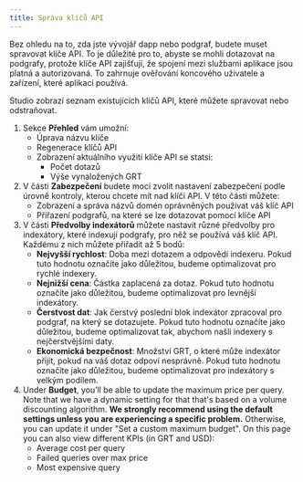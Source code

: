 ```yaml
---
title: Správa klíčů API
---
```


Bez ohledu na to, zda jste vývojář dapp nebo podgraf, budete muset spravovat klíče API. To je důležité pro to, abyste se mohli dotazovat na podgrafy, protože klíče API zajišťují, že spojení mezi službami aplikace jsou platná a autorizovaná. To zahrnuje ověřování koncového uživatele a zařízení, které aplikaci používá.

Studio zobrazí seznam existujících klíčů API, které můžete spravovat nebo odstraňovat.

1. Sekce **Přehled** vám umožní:
   - Úprava názvu klíče
   - Regenerace klíčů API
   - Zobrazení aktuálního využití klíče API se statsi:
     - Počet dotazů
     - Výše vynaložených GRT
2. V části **Zabezpečení** budete moci zvolit nastavení zabezpečení podle úrovně kontroly, kterou chcete mít nad klíči API. V této části můžete:
   - Zobrazení a správa názvů domén oprávněných používat váš klíč API
   - Přiřazení podgrafů, na které se lze dotazovat pomocí klíče API
3. V části **Předvolby indexátorů** můžete nastavit různé předvolby pro indexátory, které indexují podgrafy, pro něž se používá váš klíč API. Každému z nich můžete přiřadit až 5 bodů:
   - **Nejvyšší rychlost**: Doba mezi dotazem a odpovědí indexeru. Pokud tuto hodnotu označíte jako důležitou, budeme optimalizovat pro rychlé indexery.
   - **Nejnižší cena**: Částka zaplacená za dotaz. Pokud tuto hodnotu označíte jako důležitou, budeme optimalizovat pro levnější indexátory.
   - **Čerstvost dat**: Jak čerstvý poslední blok indexátor zpracoval pro podgraf, na který se dotazujete. Pokud tuto hodnotu označíte jako důležitou, budeme optimalizovat tak, abychom našli indexery s nejčerstvějšími daty.
   - **Ekonomická bezpečnost**: Množství GRT, o které může indexátor přijít, pokud na váš dotaz odpoví nesprávně. Pokud tuto hodnotu označíte jako důležitou, budeme optimalizovat pro indexátory s velkým podílem.
4. Under **Budget**, you’ll be able to update the maximum price per query. Note that we have a dynamic setting for that that's based on a volume discounting algorithm. **We strongly recommend using the default settings unless you are experiencing a specific problem.** Otherwise, you can update it under "Set a custom maximum budget". On this page you can also view different KPIs (in GRT and USD):
   - Average cost per query
   - Failed queries over max price
   - Most expensive query
